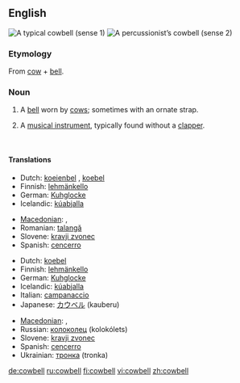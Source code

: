 {{wikipedia}}
==English==
[[Image:Cowbell-2.jpg|thumb|right|A typical cowbell (sense 1)]]
[[Image:Koebel.jpg|thumb|right|A percussionist’s cowbell (sense 2)]]

===Etymology===
From [[cow]] + [[bell]].

===Noun===
{{en-noun}}

# A [[bell]] worn by [[cow]]s; sometimes with an ornate strap.
# {{musici}} A [[musical instrument]], typically found without a [[clapper]].

<br clear="all"/>

====Translations====
{{trans-top|bell worn by cows}}
* Dutch: [[koeienbel]] {{f}}, [[koebel]] {{f}}
* Finnish: [[lehmänkello]]
* German: [[Kuhglocke]] {{f}}
* Icelandic: [[kúabjalla]] {{f}}
{{trans-mid}}
* [[Macedonian]]: {{t|mk|клопотарец|m|tr=klopotárec|sc=Cyrl}},  {{t|mk|прапорец|m|tr=práporec|sc=Cyrl}}
* Romanian: [[talangă]] {{f}}
* Slovene: [[kravji zvonec]] {{m}}
* Spanish: [[cencerro]] {{m}}
{{trans-bottom}}

{{trans-top|musical instrument}}
* Dutch: [[koebel]] {{f}}
* Finnish: [[lehmänkello]]
* German: [[Kuhglocke]] {{f}}
* Icelandic: [[kúabjalla]] {{f}}
* Italian: [[campanaccio]] {{m}}
* Japanese: [[カウベル]] (kauberu)
{{trans-mid}}
* [[Macedonian]]: {{t|mk|клопотарец|m|tr=klopotárec|sc=Cyrl}},  {{t|mk|прапорец|m|tr=práporec|sc=Cyrl}}
* Russian: [[колоколец]] (kolokólets) {{m}}
* Slovene: [[kravji zvonec]] {{m}}
* Spanish: [[cencerro]] {{m}}
* Ukrainian: [[тронка]] (tronka) {{f}}
{{trans-bottom}}

[[de:cowbell]]
[[ru:cowbell]]
[[fi:cowbell]]
[[vi:cowbell]]
[[zh:cowbell]]